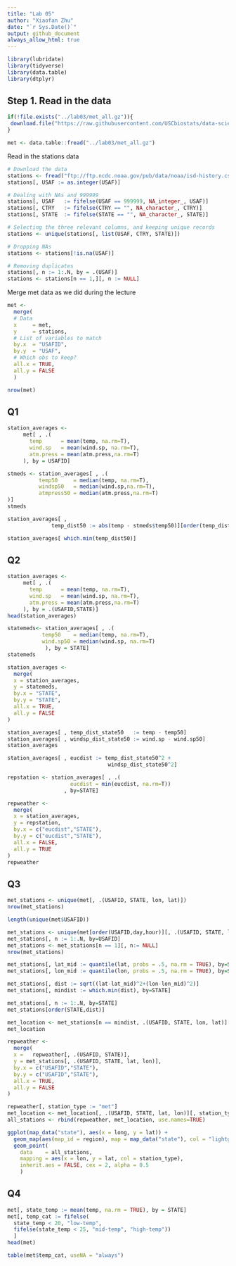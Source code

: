 ```yaml
---
title: "Lab 05"
author: "Xiaofan Zhu"
date: "`r Sys.Date()`"
output: github_document 
always_allow_html: true
---
```


```r
library(lubridate)
library(tidyverse)
library(data.table)
library(dtplyr)
```
## Step 1. Read in the data
```r
if(!file.exists("../lab03/met_all.gz")){
 download.file("https://raw.githubusercontent.com/USCbiostats/data-science-data/master/02_met/met_all.gz", "met_all.gz", method="libcurl", timeout = 60)
}

met <- data.table::fread("../lab03/met_all.gz")

```

Read in the stations data
```r
# Download the data
stations <- fread("ftp://ftp.ncdc.noaa.gov/pub/data/noaa/isd-history.csv")
stations[, USAF := as.integer(USAF)]

# Dealing with NAs and 999999
stations[, USAF   := fifelse(USAF == 999999, NA_integer_, USAF)]
stations[, CTRY   := fifelse(CTRY == "", NA_character_, CTRY)]
stations[, STATE  := fifelse(STATE == "", NA_character_, STATE)]

# Selecting the three relevant columns, and keeping unique records
stations <- unique(stations[, list(USAF, CTRY, STATE)])

# Dropping NAs
stations <- stations[!is.na(USAF)]

# Removing duplicates
stations[, n := 1:.N, by = .(USAF)]
stations <- stations[n == 1,][, n := NULL]
```
Merge met data as we did during the lecture
```r
met <-  
  merge(
  # Data
  x     = met,      
  y     = stations, 
  # List of variables to match
  by.x  = "USAFID",
  by.y  = "USAF", 
  # Which obs to keep?
  all.x = TRUE,      
  all.y = FALSE
  ) 

nrow(met)
```

## Q1
```r
station_averages <- 
     met[ , .(
       temp      = mean(temp, na.rm=T),
       wind.sp   = mean(wind.sp, na.rm=T),
       atm.press = mean(atm.press,na.rm=T)
     ), by = USAFID]
```
```r
stmeds <- station_averages[ , .(
          temp50     = median(temp, na.rm=T),
          windsp50   = median(wind.sp,na.rm=T),
          atmpress50 = median(atm.press,na.rm=T)
)]
stmeds

```
```r
station_averages[ , 
              temp_dist50 := abs(temp - stmeds$temp50)][order(temp_dist50)]
```
```r
station_averages[ which.min(temp_dist50)]
```
## Q2
```r
station_averages <- 
     met[ , .(
       temp      = mean(temp, na.rm=T),
       wind.sp   = mean(wind.sp, na.rm=T),
       atm.press = mean(atm.press,na.rm=T)
     ), by = .(USAFID,STATE)]
head(station_averages)
```
```r
statemeds<- station_averages[ , .(
           temp50    = median(temp, na.rm=T), 
           wind.sp50 = median(wind.sp, na.rm=T)
            ), by = STATE]
statemeds
```
```r
station_averages <- 
  merge(
  x = station_averages,
  y = statemeds,
  by.x = "STATE",
  by.y = "STATE",
  all.x = TRUE,
  all.y = FALSE
)
```
```r
station_averages[ , temp_dist_state50   := temp - temp50]
station_averages[ , windsp_dist_state50 := wind.sp - wind.sp50] 
station_averages
```
```r
station_averages[ , eucdist := temp_dist_state50^2 +
                                windsp_dist_state50^2]
```
```r
repstation <- station_averages[ , .(
                    eucdist = min(eucdist, na.rm=T))
                  , by=STATE]
```
```r
repweather <- 
  merge(
  x = station_averages,
  y = repstation,
  by.x = c("eucdist","STATE"),
  by.y = c("eucdist","STATE"),
  all.x = FALSE,
  all.y = TRUE
)
repweather
```
## Q3
```r
met_stations <- unique(met[, .(USAFID, STATE, lon, lat)])
nrow(met_stations)
```
```r
length(unique(met$USAFID))
```
```r
met_stations <- unique(met[order(USAFID,day,hour)][, .(USAFID, STATE, lon, lat)])
met_stations[, n := 1:.N, by=USAFID]
met_stations <- met_stations[n == 1][, n:= NULL]
nrow(met_stations)
```
```r
met_stations[, lat_mid := quantile(lat, probs = .5, na.rm = TRUE), by=STATE]
met_stations[, lon_mid := quantile(lon, probs = .5, na.rm = TRUE), by=STATE]

met_stations[, dist := sqrt((lat-lat_mid)^2+(lon-lon_mid)^2)]
met_stations[, mindist := which.min(dist), by=STATE]
```
```r
met_stations[, n := 1:.N, by=STATE]
met_stations[order(STATE,dist)]
```
```r
met_location <- met_stations[n == mindist, .(USAFID, STATE, lon, lat)][order(STATE)]
met_location
```
```r
repweather <-
  merge(
  x =   repweather[, .(USAFID, STATE)],
  y = met_stations[, .(USAFID, STATE, lat, lon)],
  by.x = c("USAFID","STATE"),
  by.y = c("USAFID","STATE"),
  all.x = TRUE,
  all.y = FALSE
) 

repweather[, station_type := "met"]
met_location <- met_location[, .(USAFID, STATE, lat, lon)][, station_type := "loc"]
all_stations <- rbind(repweather, met_location, use.names=TRUE)
```
```r
ggplot(map_data("state"), aes(x = long, y = lat)) +
  geom_map(aes(map_id = region), map = map_data("state"), col = "lightgrey", fill = "gray") +
  geom_point(
    data    = all_stations,
    mapping = aes(x = lon, y = lat, col = station_type),
    inherit.aes = FALSE, cex = 2, alpha = 0.5
    )
```
## Q4
```r
met[, state_temp := mean(temp, na.rm = TRUE), by = STATE]
met[, temp_cat := fifelse(
  state_temp < 20, "low-temp", 
  fifelse(state_temp < 25, "mid-temp", "high-temp"))
  ]
head(met)
```
```r
table(met$temp_cat, useNA = "always")
```










